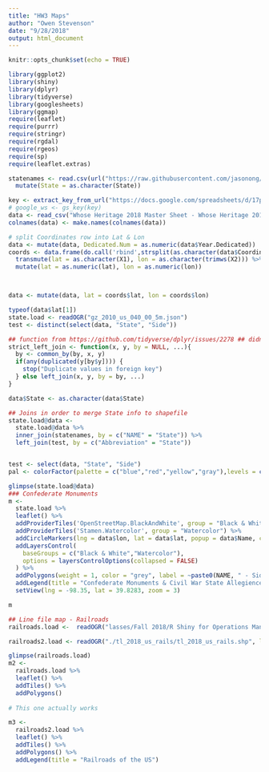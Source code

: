 ```yaml
---
title: "HW3 Maps"
author: "Owen Stevenson"
date: "9/28/2018"
output: html_document
---
```


```r
knitr::opts_chunk$set(echo = TRUE)
```

```r
library(ggplot2)
library(shiny)
library(dplyr)
library(tidyverse)
library(googlesheets)
library(ggmap)
require(leaflet)
require(purrr)
require(stringr)
require(rgdal)
require(rgeos)
require(sp)
require(leaflet.extras)
```

```r
statenames <- read.csv(url("https://raw.githubusercontent.com/jasonong/List-of-US-States/master/states.csv")) %>%
  mutate(State = as.character(State))

key <- extract_key_from_url("https://docs.google.com/spreadsheets/d/17ps4aqRyaIfpu7KdGsy2HRZaaQiXUfLrpUbaR9yS51E/")
# google_ws <- gs_key(key)
data <- read_csv("Whose Heritage 2018 Master Sheet - Whose Heritage 2018 Master 7.27.18.csv")
colnames(data) <- make.names(colnames(data))

# split Coordinates row into Lat & Lon
data <- mutate(data, Dedicated.Num = as.numeric(data$Year.Dedicated))
coords <- data.frame(do.call('rbind',strsplit(as.character(data$Coordinates), ',', fixed = T))) %>%
  transmute(lat = as.character(X1), lon = as.character(trimws(X2))) %>%
  mutate(lat = as.numeric(lat), lon = as.numeric(lon))



data <- mutate(data, lat = coords$lat, lon = coords$lon)

typeof(data$lat[1])
state.load <- readOGR("gz_2010_us_040_00_5m.json")
test <- distinct(select(data, "State", "Side"))

## function from https://github.com/tidyverse/dplyr/issues/2278 ## didn't end up needing
strict_left_join <- function(x, y, by = NULL, ...){
  by <- common_by(by, x, y)
  if(any(duplicated(y[by$y]))) {
    stop("Duplicate values in foreign key")
  } else left_join(x, y, by = by, ...)
}

data$State <- as.character(data$State)

## Joins in order to merge State info to shapefile
state.load@data <- 
  state.load@data %>%
  inner_join(statenames, by = c("NAME" = "State")) %>%
  left_join(test, by = c("Abbreviation" = "State"))


test <- select(data, "State", "Side")
pal <- colorFactor(palette = c("blue","red","yellow","gray"),levels = c("North","South","Border","Not a State"))

glimpse(state.load@data)
### Confederate Monuments
m <- 
  state.load %>%
  leaflet() %>%
  addProviderTiles('OpenStreetMap.BlackAndWhite', group = "Black & White") %>%
  addProviderTiles('Stamen.Watercolor', group = "Watercolor") %>%
  addCircleMarkers(lng = data$lon, lat = data$lat, popup = data$Name, clusterOptions = markerClusterOptions()) %>%
  addLayersControl(
    baseGroups = c("Black & White","Watercolor"),
    options = layersControlOptions(collapsed = FALSE)
  ) %>%
  addPolygons(weight = 1, color = "grey", label = ~paste0(NAME, " - Side: ", Side), highlight = highlightOptions(weight = 3, color = "red" , bringToFront = TRUE), fillColor = ~pal(Side), fill = ~pal(Side)) %>%
  addLegend(title = "Confederate Monuments & Civil War State Allegiences", position = "bottomright", pal = pal, values = c("North","South","Border","Not a State")) %>%
  setView(lng = -98.35, lat = 39.8283, zoom = 3)

m

## Line file map - Railroads
railroads.load <-  readOGR("lasses/Fall 2018/R Shiny for Operations Management/HW/HW3 file/RR1826-1911Modified0509161/RR1826-1911Modified050916.shp", layer = "RR1826-1911Modified050916", GDAL1_integer64_policy = TRUE)

railroads2.load <- readOGR("./tl_2018_us_rails/tl_2018_us_rails.shp", layer = "tl_2018_us_rails", GDAL1_integer64_policy = TRUE)

glimpse(railroads.load)
m2 <- 
  railroads.load %>%
  leaflet() %>%
  addTiles() %>%
  addPolygons()
  
# This one actually works

m3 <- 
  railroads2.load %>%
  leaflet() %>%
  addTiles() %>%
  addPolygons() %>%
  addLegend(title = "Railroads of the US")


```




